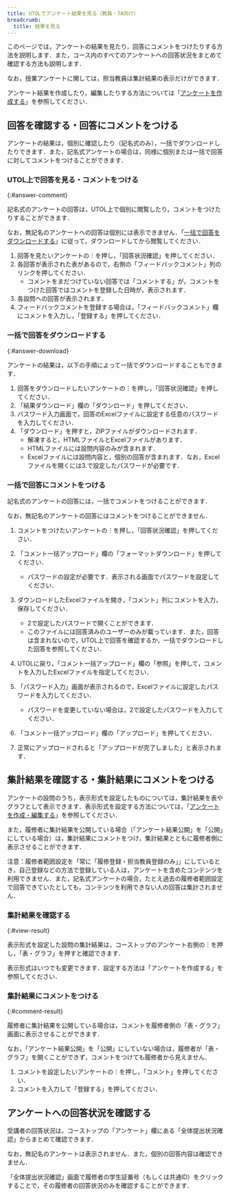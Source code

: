 ```yaml
---
title: UTOLでアンケート結果を見る（教員・TA向け）
breadcrumb:
  title: 結果を見る
---
```


このページでは，アンケートの結果を見たり，回答にコメントをつけたりする方法を説明します．また，コース内のすべてのアンケートへの回答状況をまとめて確認する方法も説明します．

なお，授業アンケートに関しては，担当教員は集計結果の表示だけができます．

アンケート結果を作成したり，編集したりする方法については「[アンケートを作成する](create)」を参照してください．

## 回答を確認する・回答にコメントをつける

アンケートの結果は，個別に確認したり（記名式のみ），一括でダウンロードしたりできます．また，記名式アンケートの場合は，同様に個別または一括で回答に対してコメントをつけることができます．

### UTOL上で回答を見る・コメントをつける
{:#answer-comment}

記名式のアンケートの回答は，UTOL上で個別に閲覧したり，コメントをつけたりすることができます．

なお，無記名のアンケートへの回答は個別には表示できません．「[一括で回答をダウンロードする](#answer-download)」に従って，ダウンロードしてから閲覧してください．

1.  回答を見たいアンケートの︙を押し，「回答状況確認」を押してください．
2.  各回答が表示された表があるので，右側の「フィードバックコメント」列のリンクを押してください．
    -   コメントをまだつけていない回答では「コメントする」が，コメントをつけた回答ではコメントを登録した日時が，表示されます．
3.  各設問への回答が表示されます．
4.  フィードバックコメントを登録する場合は，「フィードバックコメント」欄にコメントを入力し，「登録する」を押してください．

### 一括で回答をダウンロードする
{:#answer-download}

アンケートの結果は，以下の手順によって一括でダウンロードすることもできます．

1.  回答をダウンロードしたいアンケートの︙を押し，「回答状況確認」を押してください．
2.  「結果ダウンロード」欄の「ダウンロード」を押してください．
3.  パスワード入力画面で，回答のExcelファイルに設定する任意のパスワードを入力してください．
4.  「ダウンロード」を押すと，ZIPファイルがダウンロードされます．
    -   解凍すると，HTMLファイルとExcelファイルがあります．
    -   HTMLファイルには設問内容のみが含まれます．
    -   Excelファイルには設問内容と，個別の回答が含まれます．なお，Excelファイルを開くには3.で設定したパスワードが必要です．

### 一括で回答にコメントをつける

記名式のアンケートの回答には，一括でコメントをつけることができます．

なお，無記名のアンケートの回答にはコメントをつけることができません．

1.  コメントをつけたいアンケートの︙を押し，「回答状況確認」を押してください．
2.  「コメント一括アップロード」欄の「フォーマットダウンロード」を押してください．
    - パスワードの設定が必要です．表示される画面でパスワードを設定してください．

3.  ダウンロードしたExcelファイルを開き，「コメント」列にコメントを入力，保存してください．
    -   2で設定したパスワードで開くことができます．
    -   このファイルには回答済みのユーザーのみが載っています．また，回答は含まれないので，UTOL上で回答を確認するか，一括でダウンロードした回答を参照してください．

4.  UTOLに戻り，「コメント一括アップロード」欄の「参照」を押して，コメントを入力したExcelファイルを指定してください．

5.  「パスワード入力」画面が表示されるので，Excelファイルに設定したパスワードを入力してください．
    -   パスワードを変更していない場合は，2で設定したパスワードを入力してください．

6.  「コメント一括アップロード」欄の「アップロード」を押してください．

7.  正常にアップロードされると「アップロードが完了しました」と表示されます．

## 集計結果を確認する・集計結果にコメントをつける

アンケートの設問のうち，表示形式を設定したものについては，集計結果を表やグラフとして表示できます．表示形式を設定する方法については，「[アンケートを作成・編集する](create)」を参照してください．

また，履修者に集計結果を公開している場合（「アンケート結果公開」を「公開」にしている場合）は，集計結果にコメントをつけ，集計結果とともに履修者側に表示させることができます．

注意：履修者範囲設定を「常に「履修登録・担当教員登録のみ」」にしているとき，自己登録などの方法で登録している人は，アンケートを含めたコンテンツを利用できません．また，記名式アンケートの場合，たとえ過去の履修者範囲設定で回答できていたとしても，コンテンツを利用できない人の回答は集計されません．

### 集計結果を確認する
{:#view-result}

表示形式を設定した設問の集計結果は，コーストップのアンケート右側の︙を押し，「表・グラフ」を押すと確認できます．

表示形式はいつでも変更できます．設定する方法は「アンケートを作成する」を参照してください．

### 集計結果にコメントをつける
{:#comment-result}

履修者に集計結果を公開している場合は，コメントを履修者側の「表・グラフ」画面に表示させることができます．

なお，「アンケート結果公開」を「公開」にしていない場合は，履修者が「表・グラフ」を開くことができず，コメントをつけても履修者から見えません．

1. コメントを設定したいアンケートの︙を押し，「コメント」を押してください．
2. コメントを入力して「登録する」を押してください．

## アンケートへの回答状況を確認する

受講者の回答状況は，コーストップの「アンケート」欄にある「全体提出状況確認」からまとめて確認できます．

なお，無記名のアンケートは表示されません．また，個別の回答内容は確認できません．

「全体提出状況確認」画面で履修者の学生証番号（もしくは共通ID）をクリックすることで，その履修者の回答状況のみを確認することができます．

